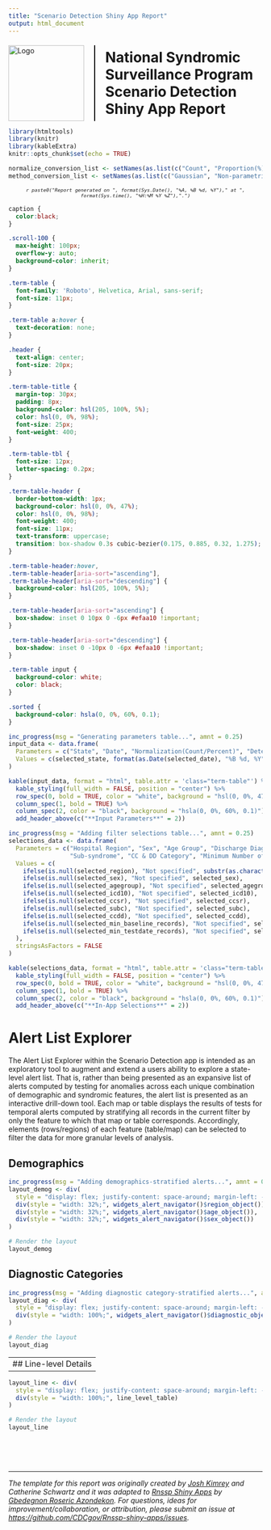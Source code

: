 ```yaml
---
title: "Scenario Detection Shiny App Report"
output: html_document
---
```


<!--
© 2024 The Johns Hopkins University Applied Physics Laboratory LLC
Development of this software was sponsored by the U.S. Government under 
contracts no. 75D30120C07643, 75D30122C15442, 75D30124C19958
-->

<!--
#----------------------------------------------------
# Scenario Detection App - Phase 1
# Authors:
#   Joshua Kimrey
#   Catherine Schwartz
#   Roseric Azondekon
#   Michael Sheppard
#----------------------------------------------------
-->

<style>
  .title-logo-container {
    display: flex;
    align-items: center;
    justify-content: center;
    margin-top: 20px; /* Adjust margin as needed */
  }
  .title-logo-container img {
    margin-right: 20px; /* Adjust spacing between logo and vertical line */
    height: 150px; /* Adjust the height as needed */
  }
  .vertical-line {
    border-left: 2px solid black; /* Adjust the width and color of the line as needed */
    height: 150px; /* Match the height of the logo */
    margin-right: 20px; /* Adjust spacing between vertical line and title */
  }
  .title-logo-container h1 {
    margin: 0;
    font-weight: bold;
  }
</style>

<div class="title-logo-container">
  <img src="logo.png" alt="Logo">
  <div class="vertical-line"></div>
  <h1>National Syndromic Surveillance Program<br>Scenario Detection Shiny App Report</h1>
</div>

```r
library(htmltools)
library(knitr)
library(kableExtra)
knitr::opts_chunk$set(echo = TRUE)

normalize_conversion_list <- setNames(as.list(c("Count", "Proportion(%)")), c("count", "percent"))
method_conversion_list <- setNames(as.list(c("Gaussian", "Non-parametric(percentile)")), c("gauss", "percentile"))
```

<div style="text-align: center; font-size: 0.8em; font-style: italic;">
  `r paste0("Report generated on ", format(Sys.Date(), "%A, %B %d, %Y")," at ", format(Sys.time(), "%H:%M %Y %Z"),".")`
</div>

```css

caption {
  color:black;
}

.scroll-100 {
  max-height: 100px;
  overflow-y: auto;
  background-color: inherit;
}

.term-table {
  font-family: 'Roboto', Helvetica, Arial, sans-serif;
  font-size: 11px;
}

.term-table a:hover {
  text-decoration: none;
}

.header {
  text-align: center;
  font-size: 20px;
}

.term-table-title {
  margin-top: 30px;
  padding: 8px;
  background-color: hsl(205, 100%, 5%);
  color: hsl(0, 0%, 98%);
  font-size: 25px;
  font-weight: 400;
}

.term-table-tbl {
  font-size: 12px;
  letter-spacing: 0.2px;
}

.term-table-header {
  border-bottom-width: 1px;
  background-color: hsl(0, 0%, 47%);
  color: hsl(0, 0%, 98%);
  font-weight: 400;
  font-size: 11px;
  text-transform: uppercase;
  transition: box-shadow 0.3s cubic-bezier(0.175, 0.885, 0.32, 1.275);
}

.term-table-header:hover,
.term-table-header[aria-sort="ascending"],
.term-table-header[aria-sort="descending"] {
  background-color: hsl(205, 100%, 5%);
}

.term-table-header[aria-sort="ascending"] {
  box-shadow: inset 0 10px 0 -6px #efaa10 !important;
}

.term-table-header[aria-sort="descending"] {
  box-shadow: inset 0 -10px 0 -6px #efaa10 !important;
}

.term-table input {
  background-color: white;
  color: black;
}

.sorted {
  background-color: hsla(0, 0%, 60%, 0.1);
}
```

```r
inc_progress(msg = "Generating parameters table...", amnt = 0.25)
input_data <- data.frame(
  Parameters = c("State", "Date", "Normalization(Count/Percent)", "Detection Method"),
  Values = c(selected_state, format(as.Date(selected_date), "%B %d, %Y"), normalize_conversion_list[[selected_normalize]], method_conversion_list[[selected_method]])
)

kable(input_data, format = "html", table.attr = 'class="term-table"') %>%
  kable_styling(full_width = FALSE, position = "center") %>%
  row_spec(0, bold = TRUE, color = "white", background = "hsl(0, 0%, 47%)") %>%
  column_spec(1, bold = TRUE) %>%
  column_spec(2, color = "black", background = "hsla(0, 0%, 60%, 0.1)") %>%
  add_header_above(c("**Input Parameters**" = 2))
```

```r
inc_progress(msg = "Adding filter selections table...", amnt = 0.25)
selections_data <- data.frame(
  Parameters = c("Hospital Region", "Sex", "Age Group", "Discharge Diagnosis", "CCSR Category",
                 "Sub-syndrome", "CC & DD Category", "Minimum Number of Baseline Records", "Minimum Number of Test Date Records"),
  Values = c(
    ifelse(is.null(selected_region), "Not specified", substr(as.character(selected_region), 4, nchar(as.character(selected_region)))),
    ifelse(is.null(selected_sex), "Not specified", selected_sex),
    ifelse(is.null(selected_agegroup), "Not specified", selected_agegroup),
    ifelse(is.null(selected_icd10), "Not specified", selected_icd10),
    ifelse(is.null(selected_ccsr), "Not specified", selected_ccsr),
    ifelse(is.null(selected_subc), "Not specified", selected_subc),
    ifelse(is.null(selected_ccdd), "Not specified", selected_ccdd),
    ifelse(is.null(selected_min_baseline_records), "Not specified", selected_min_baseline_records),
    ifelse(is.null(selected_min_testdate_records), "Not specified", selected_min_testdate_records)
  ),
  stringsAsFactors = FALSE
)

kable(selections_data, format = "html", table.attr = 'class="term-table"') %>%
  kable_styling(full_width = FALSE, position = "center") %>%
  row_spec(0, bold = TRUE, color = "white", background = "hsl(0, 0%, 47%)") %>%
  column_spec(1, bold = TRUE) %>%
  column_spec(2, color = "black", background = "hsla(0, 0%, 60%, 0.1)") %>%
  add_header_above(c("**In-App Selections**" = 2))
```

# **Alert List Explorer**

The Alert List Explorer within the Scenario Detection app is intended as an exploratory tool to augment and extend a users ability to explore a state-level alert list. That is, rather than being presented as an expansive list of alerts computed by testing for anomalies across each unique combination of demographic and syndromic features, the alert list is presented as an interactive drill-down tool. Each map or table displays the results of tests for temporal alerts computed by stratifying all records in the current filter by only the feature to which that map or table corresponds. Accordingly, elements (rows/regions) of each feature (table/map) can be selected to filter the data for more granular levels of analysis.

##  Demographics

```r
inc_progress(msg = "Adding demographics-stratified alerts...", amnt = 0.25)
layout_demog <- div(
  style = "display: flex; justify-content: space-around; margin-left: -25%; margin-right: -25%;",
  div(style = "width: 32%;", widgets_alert_navigator()$region_object()),
  div(style = "width: 32%;", widgets_alert_navigator()$age_object()),
  div(style = "width: 32%;", widgets_alert_navigator()$sex_object())
)

# Render the layout
layout_demog
```

## Diagnostic Categories

```r
inc_progress(msg = "Adding diagnostic category-stratified alerts...", amnt = 0.25)
layout_diag <- div(
  style = "display: flex; justify-content: space-around; margin-left: -25%; margin-right: -25%;",
  div(style = "width: 100%;", widgets_alert_navigator()$diagnostic_object())
)

# Render the layout
layout_diag
```

---
## Line-level Details
---

```r
layout_line <- div(
  style = "display: flex; justify-content: space-around; margin-left: -25%; margin-right: -25%;",
  div(style = "width: 100%;", line_level_table)
)

# Render the layout
layout_line
```

<br>
<br>
<br>

---
*The template for this report was originally created by [Josh Kimrey](https://github.com/jkimrey13) and Catherine Schwartz and it was adapted to [Rnssp Shiny Apps](https://github.com/CDCgov/Rnssp-shiny-apps) by [Gbedegnon Roseric Azondekon](https://rosericazondekon.github.io). For questions, ideas for improvement/collaboration, or attribution, please submit an issue at <https://github.com/CDCgov/Rnssp-shiny-apps/issues>.*